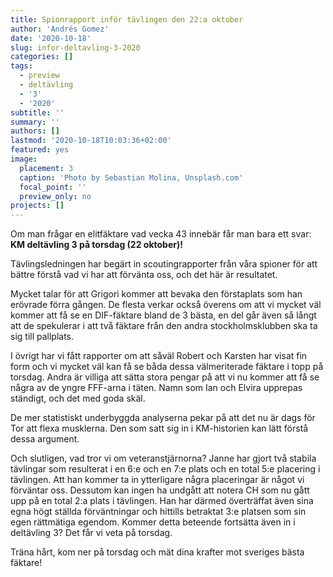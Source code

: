 ```yaml
---
title: Spionrapport inför tävlingen den 22:a oktober
author: 'Andrés Gomez'
date: '2020-10-18'
slug: infor-deltavling-3-2020
categories: []
tags:
  - preview
  - deltävling
  - '3'
  - '2020'
subtitle: ''
summary: ''
authors: []
lastmod: '2020-10-18T10:03:36+02:00'
featured: yes
image:
  placement: 3
  caption: 'Photo by Sebastian Molina, Unsplash.com'
  focal_point: ''
  preview_only: no
projects: []
---
```


Om man frågar en elitfäktare vad vecka 43 innebär får man bara ett svar: **KM deltävling 3 på torsdag (22 oktober)!**  

Tävlingsledningen har begärt in scoutingrapporter  från våra spioner för att bättre förstå vad vi har att förvänta oss, och det här är resultatet.

Mycket talar för att Grigori kommer att bevaka den förstaplats som han erövrade förra gången. De flesta verkar också överens om att vi mycket väl kommer att få se en DIF-fäktare bland de 3 bästa, en del går även så långt att de spekulerar i att två fäktare från den andra stockholmsklubben ska ta sig till pallplats.

I övrigt har vi fått rapporter om att såväl Robert och Karsten har visat fin form och vi mycket väl kan få se båda dessa välmeriterade fäktare i topp på torsdag. Andra är villiga att sätta stora pengar på att vi nu kommer att få se några av de yngre FFF-arna i täten. Namn som Ian och Elvira upprepas ständigt, och det med goda skäl.

De mer statistiskt underbyggda analyserna pekar på att det nu är dags för Tor att flexa musklerna. Den som satt sig in i KM-historien kan lätt förstå dessa argument.

Och slutligen, vad tror vi om veteranstjärnorna? Janne har gjort två stabila tävlingar som resulterat i en 6:e och en 7:e plats och en total 5:e placering i tävlingen. Att han kommer ta in ytterligare några placeringar är något vi förväntar oss. Dessutom kan ingen ha undgått att notera CH som nu gått upp på en total 2:a plats i tävlingen. Han har därmed överträffat även sina egna högt ställda förväntningar och hittills betraktat 3:e platsen som sin egen rättmätiga egendom. Kommer detta beteende fortsätta även in i deltävling 3? Det får vi veta på torsdag.

Träna hårt, kom ner på torsdag och mät dina krafter mot sveriges bästa fäktare!
